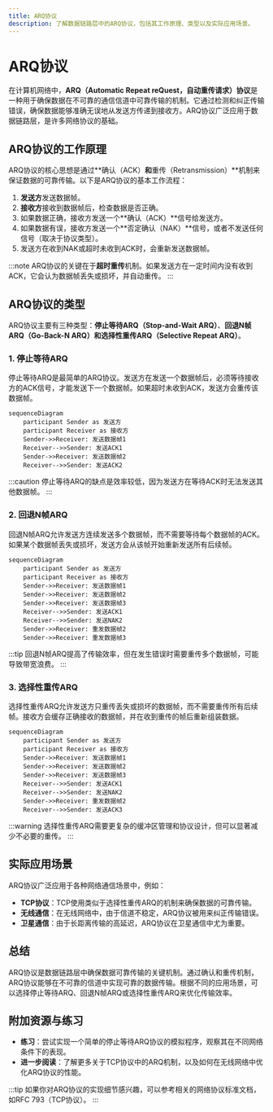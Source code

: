 ```yaml
---
title: ARQ协议
description: 了解数据链路层中的ARQ协议，包括其工作原理、类型以及实际应用场景。
---
```


# ARQ协议

在计算机网络中，**ARQ（Automatic Repeat reQuest，自动重传请求）协议**是一种用于确保数据在不可靠的通信信道中可靠传输的机制。它通过检测和纠正传输错误，确保数据能够准确无误地从发送方传递到接收方。ARQ协议广泛应用于数据链路层，是许多网络协议的基础。

## ARQ协议的工作原理

ARQ协议的核心思想是通过**确认（ACK）**和**重传（Retransmission）**机制来保证数据的可靠传输。以下是ARQ协议的基本工作流程：

1. **发送方**发送数据帧。
2. **接收方**接收到数据帧后，检查数据是否正确。
3. 如果数据正确，接收方发送一个**确认（ACK）**信号给发送方。
4. 如果数据有误，接收方发送一个**否定确认（NAK）**信号，或者不发送任何信号（取决于协议类型）。
5. 发送方在收到NAK或超时未收到ACK时，会重新发送数据帧。

:::note
ARQ协议的关键在于**超时重传**机制。如果发送方在一定时间内没有收到ACK，它会认为数据帧丢失或损坏，并自动重传。
:::

## ARQ协议的类型

ARQ协议主要有三种类型：**停止等待ARQ（Stop-and-Wait ARQ）**、**回退N帧ARQ（Go-Back-N ARQ）**和**选择性重传ARQ（Selective Repeat ARQ）**。

### 1. 停止等待ARQ

停止等待ARQ是最简单的ARQ协议。发送方在发送一个数据帧后，必须等待接收方的ACK信号，才能发送下一个数据帧。如果超时未收到ACK，发送方会重传该数据帧。

```mermaid
sequenceDiagram
    participant Sender as 发送方
    participant Receiver as 接收方
    Sender->>Receiver: 发送数据帧1
    Receiver-->>Sender: 发送ACK1
    Sender->>Receiver: 发送数据帧2
    Receiver-->>Sender: 发送ACK2
```

:::caution
停止等待ARQ的缺点是效率较低，因为发送方在等待ACK时无法发送其他数据帧。
:::

### 2. 回退N帧ARQ

回退N帧ARQ允许发送方连续发送多个数据帧，而不需要等待每个数据帧的ACK。如果某个数据帧丢失或损坏，发送方会从该帧开始重新发送所有后续帧。

```mermaid
sequenceDiagram
    participant Sender as 发送方
    participant Receiver as 接收方
    Sender->>Receiver: 发送数据帧1
    Sender->>Receiver: 发送数据帧2
    Sender->>Receiver: 发送数据帧3
    Receiver-->>Sender: 发送ACK1
    Receiver-->>Sender: 发送NAK2
    Sender->>Receiver: 重发数据帧2
    Sender->>Receiver: 重发数据帧3
```

:::tip
回退N帧ARQ提高了传输效率，但在发生错误时需要重传多个数据帧，可能导致带宽浪费。
:::

### 3. 选择性重传ARQ

选择性重传ARQ允许发送方只重传丢失或损坏的数据帧，而不需要重传所有后续帧。接收方会缓存正确接收的数据帧，并在收到重传的帧后重新组装数据。

```mermaid
sequenceDiagram
    participant Sender as 发送方
    participant Receiver as 接收方
    Sender->>Receiver: 发送数据帧1
    Sender->>Receiver: 发送数据帧2
    Sender->>Receiver: 发送数据帧3
    Receiver-->>Sender: 发送ACK1
    Receiver-->>Sender: 发送NAK2
    Sender->>Receiver: 重发数据帧2
    Receiver-->>Sender: 发送ACK3
```

:::warning
选择性重传ARQ需要更复杂的缓冲区管理和协议设计，但可以显著减少不必要的重传。
:::

## 实际应用场景

ARQ协议广泛应用于各种网络通信场景中，例如：

- **TCP协议**：TCP使用类似于选择性重传ARQ的机制来确保数据的可靠传输。
- **无线通信**：在无线网络中，由于信道不稳定，ARQ协议被用来纠正传输错误。
- **卫星通信**：由于长距离传输的高延迟，ARQ协议在卫星通信中尤为重要。

## 总结

ARQ协议是数据链路层中确保数据可靠传输的关键机制。通过确认和重传机制，ARQ协议能够在不可靠的信道中实现可靠的数据传输。根据不同的应用场景，可以选择停止等待ARQ、回退N帧ARQ或选择性重传ARQ来优化传输效率。

## 附加资源与练习

- **练习**：尝试实现一个简单的停止等待ARQ协议的模拟程序，观察其在不同网络条件下的表现。
- **进一步阅读**：了解更多关于TCP协议中的ARQ机制，以及如何在无线网络中优化ARQ协议的性能。

:::tip
如果你对ARQ协议的实现细节感兴趣，可以参考相关的网络协议标准文档，如RFC 793（TCP协议）。
:::